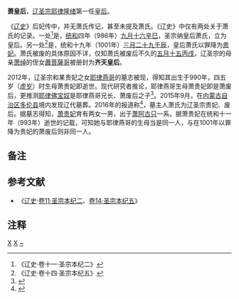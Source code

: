 '''萧皇后'''，[[辽圣宗|辽圣宗耶律隆绪]]第一任[[皇后|皇后]]。

《[[辽史|辽史]]》后妃传中，并无萧氏传记{{efn|因《辽史·[[s:辽史/卷71|卷71·后妃列传]]》没有记载，常将她与[[萧菩萨哥|萧菩萨哥]]混为一谈。但萧菩萨哥十二岁入宫，死于[[辽兴宗|辽兴宗]][[重熙|重熙]]元年（1032年），享年五十岁，统和四年（986年）不过四岁，断不是辽圣宗统和四年（986年）的皇后。}}，甚至未提及萧氏。《辽史》中仅有两处关于萧氏的记录。一处<ref>《辽史·卷十一·圣宗本纪二》</ref>是，[[统和|统和]]四年（986年）[[九月十六|九月十六]][[辛巳|辛巳]]，圣宗纳皇后萧氏，立为皇后。另一处<ref>《辽史·卷十四·圣宗本纪五》</ref>是，统和十九年（1001年）[[三月廿九|三月二十九]][[壬辰|壬辰]]，皇后萧氏以罪降为[[贵妃|贵妃]]。萧氏被废的具体原因不详，仅知萧氏被废后不久的[[五月十五|五月十五]][[丙戌|丙戌]]，辽圣宗的母亲[[萧绰|萧绰]]的侄女[[蕭菩薩哥|蕭菩薩哥]]被册封为'''齐天皇后'''。

2012年，辽圣宗和某贵妃之女[[耶律燕哥_(辽圣宗)|耶律燕哥]]的墓志被现，得知其出生于990年，四五岁（[[虚岁|虚岁]]）时生母萧贵妃即逝世{{efn|郭宝存、祁彦春文章<ref name="a1"/>中提供的耶律燕哥墓志拓片，有“公主始四五岁失贵妃”句。}}。现代研究者推论，耶律燕哥生母萧贵妃即是萧废后，更推测[[耶律佛宝奴|耶律佛宝奴]]是耶律燕哥兄长、萧废后之子<ref name="a1">{{cite journal en
|quotes = 
|last = 
|first = 
|author = 郭宝存、祁彦春
|coauthors = 
|date = 2015
|year = 
|month = 
|title = 《辽代〈萧绍宗墓志铭〉和〈耶律燕哥墓志铭〉考释》
|journal = 文史
|volume = 
|issue = 2015年第3期
|pages = 177-190
|publisher = 中华书局有限公司
|location = 北京市
|issn = 0511-4713
|pmid = 
|doi = 
|bibcode = 
|oclc = 
|id = 
|url = https://www.ixueshu.com/document/1fe4e3ddd091eea9318947a18e7f9386.html
|language = Zh-hant
|format = 
|accessdate = 
|laysummary = 
|laysource = 
|laydate = 
|quote = 四、关于耶律燕哥 秦国长公主耶律燕哥是萧绍宗的妻子。……母曰故贵妃萧氏。生而警慧……《辽史·公主表》说燕哥的母亲是贵妃。这个贵妃就是统和四年被立为皇后的萧氏。……这个皇后不仅生了燕哥，还于统和七年二月生了燕哥的哥哥“皇子佛宝奴”……齐天皇后萧菩萨哥仰仗其姑妈是当今太后，所以才能让燕哥的母亲让出皇后的位置给她。
|archive-date = 2019-12-19
|archive-url = https://web.archive.org/web/20191219015337/https://www.ixueshu.com/document/1fe4e3ddd091eea9318947a18e7f9386.html
|dead-url = no
}}</ref>。2015年9月，在[[内蒙古自治区|内蒙古自治区]][[多伦县|多伦县]]境内发现辽代墓葬。2016年的报道称<ref>{{Cite web |url=http://news.xinhuanet.com/local/2016-01/14/c_1117779242.htm |title=内蒙古辽贵妃墓主人身份被证实 |accessdate=2016-02-29 |author=记者：勿日汗 |date=2016-01-14 |work= |publisher=新华网，来源：新华社呼和浩特1月14日专电 |language=Zh-hans |archive-date=2016-02-12 |archive-url=https://web.archive.org/web/20160212001654/http://news.xinhuanet.com/local/2016-01/14/c_1117779242.htm |dead-url=no }}</ref>，墓主人萧氏为辽圣宗贵妃、废后。据墓志得知，[[萧贵妃_(辽圣宗)|萧贵妃]]育有两女一男，出于[[萧阿古只|萧阿古只]]一系。据萧贵妃在统和十一年（993年）逝世的记载，可知她与耶律燕哥的生母当是同一人，与在1001年以罪降为贵妃的萧废后则非同一人。

== 备注==
{{notelist}}

==参考文献==
*《[[辽史|辽史]]·[[s:辽史/卷11|卷11·圣宗本纪二]]、[[s:辽史/卷14|卷14·圣宗本纪五]]》

== 注释 ==

<div class="references-small">
<references />
</div>

{{start box}} 
{{s-before|[[萧绰|萧绰]]}} 
{{s-title|[[:Category:辽朝皇后|辽朝皇后]]|986年—1001年}} 
{{s-after|[[蕭菩薩哥|萧菩萨哥]]}} 
{{end box}} 

{{遼朝皇后}}

[[Category:辽朝废后|X]]
[[Category:辽朝贵妃|X]]
[[Category:契丹萧氏|~]]